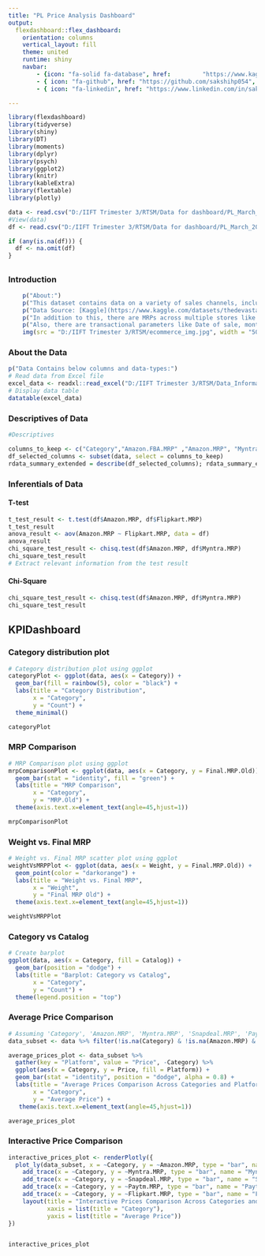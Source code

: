 ---
title: "PL Price Analysis Dashboard"
output: 
  flexdashboard::flex_dashboard:
    orientation: columns
    vertical_layout: fill
    theme: united
    runtime: shiny
    navbar:
        - {icon: "fa-solid fa-database", href:         "https://www.kaggle.com/datasets/thedevastator/unlock-profits-with-e-commerce-sales-data", align: right}
        - { icon: "fa-github", href: "https://github.com/sakshihp054", align: right}
        - { icon: "fa-linkedin", href: "https://www.linkedin.com/in/sakshi-patil-9969bb184/", align: right}

---

```{r setup, include=FALSE}
library(flexdashboard)
library(tidyverse)
library(shiny)
library(DT)
library(moments)
library(dplyr)
library(psych)
library(ggplot2)
library(knitr)
library(kableExtra)
library(flextable)
library(plotly)

```

```{r}
data <- read.csv("D:/IIFT Trimester 3/RTSM/Data for dashboard/PL_March_2021.csv")
#View(data)
df <- read.csv("D:/IIFT Trimester 3/RTSM/Data for dashboard/PL_March_2021new.csv")

if (any(is.na(df))) {
  df <- na.omit(df)
}

```

##  {.tabset}

### Introduction {.tabset}

```{r}
    p("About:")
    p("This dataset contains data on a variety of sales channels, including Shiprocket and INCREFF, as well as financial information on related expenses and profits.")
    p("Data Source: [Kaggle](https://www.kaggle.com/datasets/thedevastator/unlock-profits-with-e-commerce-sales-data)")
    p("In addition to this, there are MRPs across multiple stores like Ajio MRP, Amazon MRP, Amazon FBA MRP, Flipkart MRP, Limeroad MRP, Myntra MRP, and Paytm MRP.")
    p("Also, there are transactional parameters like Date of sale, months, category, fulfilled by B2B, Status, Qty, Currency, and Gross amt.")
    img(src = "D:/IIFT Trimester 3/RTSM/ecommerce_img.jpg", width = "500px", height = "500px", alt = "ecommerce_img")

```

### About the Data {.tabset}

```{r}
p("Data Contains below columns and data-types:")
# Read data from Excel file
excel_data <- readxl::read_excel("D:/IIFT Trimester 3/RTSM/Data_Information.xlsx")
# Display data table
datatable(excel_data)

```

### Descriptives of Data {.tabset}

```{r}
#Descriptives

columns_to_keep <- c("Category","Amazon.FBA.MRP" ,"Amazon.MRP", "Myntra.MRP", "Ajio.MRP","Flipkart.MRP", "Limeroad.MRP","Paytm.MRP","Snapdeal.MRP")
df_selected_columns <- subset(data, select = columns_to_keep)
rdata_summary_extended = describe(df_selected_columns); rdata_summary_extended

```

### Inferentials of Data {.tabset .tabset-fade}

#### T-test {.tabset .tabset-fade}
```{r}

t_test_result <- t.test(df$Amazon.MRP, df$Flipkart.MRP)
t_test_result
anova_result <- aov(Amazon.MRP ~ Flipkart.MRP, data = df)
anova_result
chi_square_test_result <- chisq.test(df$Amazon.MRP, df$Myntra.MRP)
chi_square_test_result
# Extract relevant information from the test result


```



#### Chi-Square {.tabset .tabset-fade}
```{r}
chi_square_test_result <- chisq.test(df$Amazon.MRP, df$Myntra.MRP)
chi_square_test_result

```

## KPIDashboard {.tabset .tabset-fade}

### Category distribution plot
```{r}
# Category distribution plot using ggplot
categoryPlot <- ggplot(data, aes(x = Category)) +
  geom_bar(fill = rainbow(5), color = "black") +
  labs(title = "Category Distribution",
       x = "Category",
       y = "Count") +
  theme_minimal()

categoryPlot

```

### MRP Comparison
```{r}
# MRP Comparison plot using ggplot
mrpComparisonPlot <- ggplot(data, aes(x = Category, y = Final.MRP.Old)) +
  geom_bar(stat = "identity", fill = "green") +
  labs(title = "MRP Comparison",
       x = "Category",
       y = "MRP.Old") +
  theme(axis.text.x=element_text(angle=45,hjust=1))

mrpComparisonPlot
```

### Weight vs. Final MRP
```{r}
# Weight vs. Final MRP scatter plot using ggplot
weightVsMRPPlot <- ggplot(data, aes(x = Weight, y = Final.MRP.Old)) +
  geom_point(color = "darkorange") +
  labs(title = "Weight vs. Final MRP",
       x = "Weight",
       y = "Final MRP Old") +
  theme(axis.text.x=element_text(angle=45,hjust=1))

weightVsMRPPlot


```

### Category vs Catalog
```{r}
# Create barplot
ggplot(data, aes(x = Category, fill = Catalog)) +
  geom_bar(position = "dodge") +
  labs(title = "Barplot: Category vs Catalog",
       x = "Category",
       y = "Count") +
  theme(legend.position = "top")
```

### Average Price Comparison
```{r}
# Assuming 'Category', 'Amazon.MRP', 'Myntra.MRP', 'Snapdeal.MRP', 'Paytm.MRP', 'Flipkart.MRP' columns exist in your dataset
data_subset <- data %>% filter(!is.na(Category) & !is.na(Amazon.MRP) & !is.na(Myntra.MRP) & !is.na(Snapdeal.MRP) & !is.na(Paytm.MRP) & !is.na(Flipkart.MRP))

average_prices_plot <- data_subset %>%
  gather(key = "Platform", value = "Price", -Category) %>%
  ggplot(aes(x = Category, y = Price, fill = Platform)) +
  geom_bar(stat = "identity", position = "dodge", alpha = 0.8) +
  labs(title = "Average Prices Comparison Across Categories and Platforms",
       x = "Category",
       y = "Average Price") +
   theme(axis.text.x=element_text(angle=45,hjust=1))

average_prices_plot


```

### Interactive Price Comparison
```{r}
interactive_prices_plot <- renderPlotly({
  plot_ly(data_subset, x = ~Category, y = ~Amazon.MRP, type = "bar", name = "Amazon") %>%
    add_trace(x = ~Category, y = ~Myntra.MRP, type = "bar", name = "Myntra") %>%
    add_trace(x = ~Category, y = ~Snapdeal.MRP, type = "bar", name = "Snapdeal") %>%
    add_trace(x = ~Category, y = ~Paytm.MRP, type = "bar", name = "Paytm") %>%
    add_trace(x = ~Category, y = ~Flipkart.MRP, type = "bar", name = "Flipkart") %>%
    layout(title = "Interactive Prices Comparison Across Categories and Platforms",
           xaxis = list(title = "Category"),
           yaxis = list(title = "Average Price"))
})


interactive_prices_plot
```

